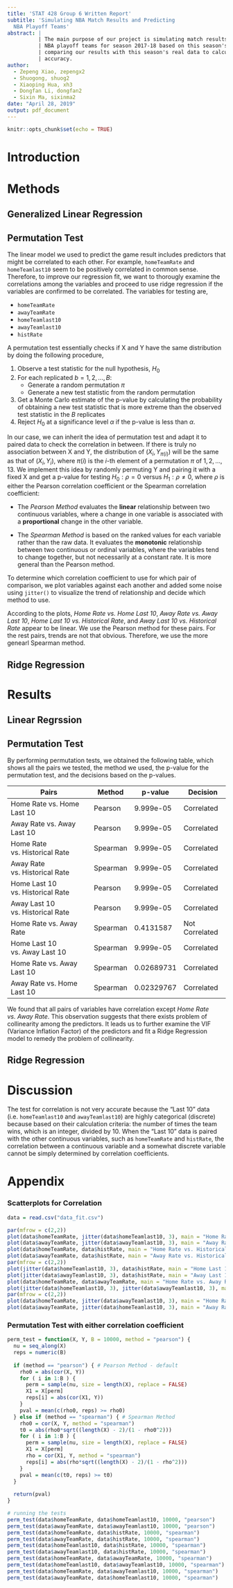 ```yaml
---
title: 'STAT 428 Group 6 Written Report'
subtitle: 'Simulating NBA Match Results and Predicting
  NBA Playoff Teams'
abstract: |
          | The main purpose of our project is simulating match results and predicting 
          | NBA playoff teams for season 2017-18 based on this season's real data, and
          | comparing our results with this season's real data to calculate our method's
          | accuracy.
author:
  - Zepeng Xiao, zepengx2
  - Shuogong, shuog2
  - Xiaoping Hua, xh3
  - Dongfan Li, dongfan2
  - Sixin Ma, sixinma2
date: "April 28, 2019"
output: pdf_document
---
```


```r
knitr::opts_chunk$set(echo = TRUE)
```

# Introduction

# Methods

## Generalized Linear Regression

## Permutation Test

The linear model we used to predict the game result includes predictors that might be correlated to each other. For example, `homeTeamRate` and `homeTeamlast10` seem to be positively correlated in common sense. Therefore, to improve our regression fit, we want to thorougly examine the correlations among the variables and proceed to use ridge regression if the variables are confirmed to be correlated. The variables for testing are,

- `homeTeamRate`
- `awayTeamRate`
- `homeTeamlast10`
- `awayTeamlast10`
- `histRate`

A permutation test essentially checks if X and Y have the same distribution by doing the following procedure,

1. Observe a test statistic for the null hypothesis, $H_0$
2. For each replicated $b = 1, 2,..., B$:
    - Generate a random permutation $\pi$
    - Generate a new test statistic from the random permutation
3. Get a Monte Carlo estimate of the p-value by calculating the probability of obtaining a new test statistic that is more extreme than the observed test statistic in the $B$ replicates
4. Reject $H_0$ at a significance level $\alpha$ if the p-value is less than $\alpha$.

In our case, we can inherit the idea of permutation test and adapt it to paired data to check the correlation in between. If there is truly no association between X and Y, the distribution of $(X_i, Y_{\pi(i)})$ will be the same as that of $(X_i, Y_i)$, where $\pi(i)$ is the $i$-th element of a permutation $\pi$ of ${1, 2, ..., 13}$. We implement this idea by randomly permuting Y and pairing it with a fixed X and get a p-value for testing $H_0: \rho = 0$ versus $H_1: \rho \neq 0$, where $\rho$ is either the Pearson correlation coefficient or the Spearman correlation coefficient:

- The *Pearson Method* evaluates the **linear** relationship between two continuous variables, where a change in one variable is associated with a **proportional** change in the other variable. 

- The *Spearman Method* is based on the ranked values for each variable rather than the raw data. It evaluates the **monotonic** relationship between two continuous or ordinal variables, where the variables tend to change together, but not necessarily at a constant rate. It is more general than the Pearson method. 

To determine which correlation coefficient to use for which pair of comparison, we plot variables against each another and added some noise using `jitter()` to visualize the trend of relationship and decide which method to use.

According to the plots, *Home Rate vs. Home Last 10*, *Away Rate vs. Away Last 10*, *Home Last 10 vs. Historical Rate*, and *Away Last 10 vs. Historical Rate* appear to be linear. We use the Pearson method for these pairs. For the rest pairs, trends are not that obvious. Therefore, we use the more genearl Spearman method.

## Ridge Regression 


# Results

## Linear Regrssion 

## Permutation Test

By performing permutation tests, we obtained the following table, which shows all the pairs we tested, the method we used, the p-value for the permutation test, and the decisions based on the p-values. 

| Pairs                            | Method   | p-value    | Decision       |
|----------------------------------|----------|------------|----------------|
| Home Rate vs. Home Last 10       | Pearson  | 9.999e-05  | Correlated     |
| Away Rate vs. Away Last 10       | Pearson  | 9.999e-05  | Correlated     |
| Home Rate vs. Historical Rate    | Spearman | 9.999e-05  | Correlated     |
| Away Rate vs. Historical Rate    | Spearman | 9.999e-05  | Correlated     |
| Home Last 10 vs. Historical Rate | Pearson  | 9.999e-05  | Correlated     |
| Away Last 10 vs. Historical Rate | Pearson  | 9.999e-05  | Correlated     |
| Home Rate vs. Away Rate          | Spearman | 0.4131587  | Not Correlated |
| Home Last 10 vs. Away Last 10    | Spearman | 9.999e-05  | Correlated     |
| Home Rate vs. Away Last 10       | Spearman | 0.02689731 | Correlated     |
| Away Rate vs. Home Last 10       | Spearman | 0.02329767 | Correlated     |

We found that all pairs of variables have correlation except *Home Rate vs. Away Rate*. This observation suggests that there exists problem of collinearity among the predictors. It leads us to further examine the VIF (Variance Inflation Factor) of the predictors and fit a Ridge Regression model to remedy the problem of collinearity. 

## Ridge Regression 

# Discussion
The test for correlation is not very accurate because the "Last 10" data (i.e. `homeTeamlast10` and `awayTeamlast10`) are highly categorical (discrete) because based on their calculation criteria: the number of times the team wins, which is an integer, divided by 10. When the "Last 10" data is paired with the other continuous variables, such as `homeTeamRate` and `histRate`, the correlation between a continuous variable and a somewhat discrete variable cannot be simply determined by correlation coefficients.


<!-- Force a new page for appendix -->
\newpage

# Appendix

### Scatterplots for Correlation

```r
data = read.csv("data_fit.csv")

par(mfrow = c(2,2))
plot(data$homeTeamRate, jitter(data$homeTeamlast10, 3), main = "Home Rate vs. Home Last 10")
plot(data$awayTeamRate, jitter(data$awayTeamlast10, 3), main = "Away Rate vs. Away Last 10")
plot(data$homeTeamRate, data$histRate, main = "Home Rate vs. Historical Rate")
plot(data$awayTeamRate, data$histRate, main = "Away Rate vs. Historical Rate")
par(mfrow = c(2,2))
plot(jitter(data$homeTeamlast10, 3), data$histRate, main = "Home Last 10 vs. Historical Rate")
plot(jitter(data$awayTeamlast10, 3), data$histRate, main = "Away Last 10 vs. Historical Rate")
plot(data$homeTeamRate, data$awayTeamRate, main = "Home Rate vs. Away Rate")
plot(jitter(data$homeTeamlast10, 3), jitter(data$awayTeamlast10, 3), main = "Home Last 10 vs. Away Last 10")
par(mfrow = c(2,2))
plot(data$homeTeamRate, jitter(data$awayTeamlast10, 3), main = "Home Rate vs. Away Last 10")
plot(data$awayTeamRate, jitter(data$homeTeamlast10, 3), main = "Away Rate vs. Home Last 10")
```

### Permutation Test with either correlation coefficient
```r
perm_test = function(X, Y, B = 10000, method = "pearson") {
  nu = seq_along(X)
  reps = numeric(B)
  
  if (method == "pearson") { # Pearson Method - default
    rho0 = abs(cor(X, Y))
    for ( i in 1:B ) {
      perm = sample(nu, size = length(X), replace = FALSE)
      X1 = X[perm]
      reps[i] = abs(cor(X1, Y))
    }
    pval = mean(c(rho0, reps) >= rho0)
  } else if (method == "spearman") { # Spearman Method
    rho0 = cor(X, Y, method = "spearman")
    t0 = abs(rho0*sqrt((length(X) - 2)/(1 - rho0^2)))
    for ( i in 1:B ) {
      perm = sample(nu, size = length(X), replace = FALSE)
      X1 = X[perm]
      rho = cor(X1, Y, method = "spearman")
      reps[i] = abs(rho*sqrt((length(X) - 2)/(1 - rho^2)))
    }
    pval = mean(c(t0, reps) >= t0)
  }
  
  return(pval)
}

# running the tests
perm_test(data$homeTeamRate, data$homeTeamlast10, 10000, "pearson")
perm_test(data$awayTeamRate, data$awayTeamlast10, 10000, "pearson")
perm_test(data$homeTeamRate, data$histRate, 10000, "spearman")
perm_test(data$awayTeamRate, data$histRate, 10000, "spearman")
perm_test(data$homeTeamlast10, data$histRate, 10000, "spearman")
perm_test(data$awayTeamlast10, data$histRate, 10000, "spearman")
perm_test(data$homeTeamRate, data$awayTeamRate, 10000, "spearman")
perm_test(data$homeTeamlast10, data$awayTeamlast10, 10000, "spearman")
perm_test(data$homeTeamRate, data$awayTeamlast10, 10000, "spearman")
perm_test(data$awayTeamRate, data$homeTeamlast10, 10000, "spearman")
```
